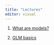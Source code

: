 ```yaml
---
title: "Lectures"
editor: visual
---
```


1.  [What are models?](1-intro.qmd)

2.  [GLM basics](1-Basics.qmd)
